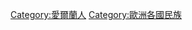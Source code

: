 {{Commons category|Ethnic groups in Ireland}}

[[Category:愛爾蘭人|Category:愛爾蘭人]]
[[Category:歐洲各國民族|Category:歐洲各國民族]]